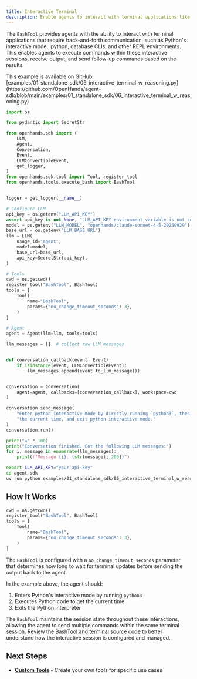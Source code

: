 ```yaml
---
title: Interactive Terminal
description: Enable agents to interact with terminal applications like ipython, python REPL, and other interactive CLI tools.
---
```


The `BashTool` provides agents with the ability to interact with terminal applications that require back-and-forth communication, such as Python's interactive mode, ipython, database CLIs, and other REPL environments. This enables agents to execute commands within these interactive sessions, receive output, and send follow-up commands based on the results.

<Note>
This example is available on GitHub: [examples/01_standalone_sdk/06_interactive_terminal_w_reasoning.py](https://github.com/OpenHands/agent-sdk/blob/main/examples/01_standalone_sdk/06_interactive_terminal_w_reasoning.py)
</Note>


```python icon="python" expandable examples/01_standalone_sdk/06_interactive_terminal_w_reasoning.py
import os

from pydantic import SecretStr

from openhands.sdk import (
    LLM,
    Agent,
    Conversation,
    Event,
    LLMConvertibleEvent,
    get_logger,
)
from openhands.sdk.tool import Tool, register_tool
from openhands.tools.execute_bash import BashTool


logger = get_logger(__name__)

# Configure LLM
api_key = os.getenv("LLM_API_KEY")
assert api_key is not None, "LLM_API_KEY environment variable is not set."
model = os.getenv("LLM_MODEL", "openhands/claude-sonnet-4-5-20250929")
base_url = os.getenv("LLM_BASE_URL")
llm = LLM(
    usage_id="agent",
    model=model,
    base_url=base_url,
    api_key=SecretStr(api_key),
)

# Tools
cwd = os.getcwd()
register_tool("BashTool", BashTool)
tools = [
    Tool(
        name="BashTool",
        params={"no_change_timeout_seconds": 3},
    )
]

# Agent
agent = Agent(llm=llm, tools=tools)

llm_messages = []  # collect raw LLM messages


def conversation_callback(event: Event):
    if isinstance(event, LLMConvertibleEvent):
        llm_messages.append(event.to_llm_message())


conversation = Conversation(
    agent=agent, callbacks=[conversation_callback], workspace=cwd
)

conversation.send_message(
    "Enter python interactive mode by directly running `python3`, then tell me "
    "the current time, and exit python interactive mode."
)
conversation.run()

print("=" * 100)
print("Conversation finished. Got the following LLM messages:")
for i, message in enumerate(llm_messages):
    print(f"Message {i}: {str(message)[:200]}")
```

```bash Running the Example
export LLM_API_KEY="your-api-key"
cd agent-sdk
uv run python examples/01_standalone_sdk/06_interactive_terminal_w_reasoning.py
```

## How It Works

```python highlight={6}
cwd = os.getcwd()
register_tool("BashTool", BashTool)
tools = [
    Tool(
        name="BashTool",
        params={"no_change_timeout_seconds": 3},
    )
]
```


The `BashTool` is configured with a `no_change_timeout_seconds` parameter that determines how long to wait for terminal updates before sending the output back to the agent.

In the example above, the agent should:
1. Enters Python's interactive mode by running `python3`
2. Executes Python code to get the current time
3. Exits the Python interpreter

The `BashTool` maintains the session state throughout these interactions, allowing the agent to send multiple commands within the same terminal session. Review the [BashTool](https://github.com/OpenHands/agent-sdk/blob/main/openhands-tools/openhands/tools/execute_bash/definition.py) and [terminal source code](https://github.com/OpenHands/agent-sdk/blob/main/openhands-tools/openhands/tools/execute_bash/terminal/terminal_session.py) to better understand how the interactive session is configured and managed.

## Next Steps

- **[Custom Tools](/sdk/guides/custom-tools)** - Create your own tools for specific use cases

